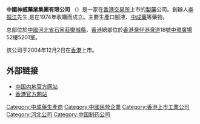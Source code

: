 {{Infobox Company
|company_name = 神威藥業<br>Shineway Pharma
|company_logo =
|company_type = 上市公司 ({{hkex|2877}})
|company_slogan = 
|foundation = 1974 年
|location = [[中國|中國]][[河北省|河北省]][[石家莊|石家莊]]
|key_people = [[李振江|李振江]](主席)
|industry = [[製藥|製藥]]
|sales = 
|profit =
|asset =
|revenue = 
|market_value = 
|num_employees = 
|products = 
|homepage = [http://www.shineway.com.hk  香港官方网站]
}}
'''中國神威藥業集團有限公司''' （{{sehk|2877}}）是一家在[[香港交易所|香港交易所]]上市的[[製藥|製藥]]公司。創辦人[[李振江|李振江]]先生,是在1974年收購而成立。主要生產口服液、[[中成藥|中成藥]]等藥物。

总部位於[[中國|中國]][[河北省|河北省]][[石家莊|石家莊]][[欒城縣|欒城縣]]，[[香港|香港]]總部位於[[香港|香港]][[灣仔|灣仔]][[港灣道|港灣道]]18號[[中環廣場|中環廣場]]52樓5201室。

该公司于2004年12月2日在[[香港|香港]]上市。

==外部链接==
*[http://www.shineway.com/ 中国内地官方网站] {{Wayback|url=http://www.shineway.com/ |date=20200909163944 }}
*[http://www.shineway.com.hk  香港官方网站] {{Wayback|url=http://www.shineway.com.hk/ |date=20200922181238 }}

[[Category:中成藥生產商|Category:中成藥生產商]]
[[Category:中國民營企業|Category:中國民營企業]]
[[Category:香港上市工業公司|Category:香港上市工業公司]]
[[Category:河北公司|Category:河北公司]]
[[Category:中国制药公司|Category:中国制药公司]]
